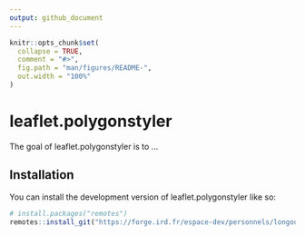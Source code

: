 ```yaml
---
output: github_document
---
```


<!-- README.md is generated from README.Rmd. Please edit that file -->

```r
knitr::opts_chunk$set(
  collapse = TRUE,
  comment = "#>",
  fig.path = "man/figures/README-",
  out.width = "100%"
)
```

# leaflet.polygonstyler

<!-- badges: start -->
<!-- badges: end -->

The goal of leaflet.polygonstyler is to ...

## Installation

You can install the development version of leaflet.polygonstyler like so:

``` r
# install.packages("remotes")
remotes::install_git("https://forge.ird.fr/espace-dev/personnels/longour/leaflet.polygonstyler")
```

